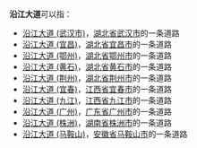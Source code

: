 '''沿江大道'''可以指：

*[[沿江大道_(武汉市)|沿江大道 (武汉市)]]，[[湖北省|湖北省]][[武汉市|武汉市]]的一条道路
*[[沿江大道_(宜昌)|沿江大道 (宜昌)]]，[[湖北省|湖北省]][[宜昌市|宜昌市]]的一条道路
*[[沿江大道_(鄂州)|沿江大道 (鄂州)]]，[[湖北省|湖北省]][[鄂州市|鄂州市]]的一条道路
*[[沿江大道_(黄石)|沿江大道 (黄石)]]，[[湖北省|湖北省]][[黄石市|黄石市]]的一条道路
*[[沿江大道_(荆州)|沿江大道 (荆州)]]，[[湖北省|湖北省]][[荆州市|荆州市]]的一条道路
*[[沿江大道_(宜春)|沿江大道 (宜春)]]，[[江西省|江西省]][[宜春市|宜春市]]的一条道路
*[[沿江大道_(九江)|沿江大道 (九江)]]，[[江西省|江西省]][[九江市|九江市]]的一条道路
*[[沿江大道_(广州)|沿江大道 (广州)]]，[[广东省|广东省]][[广州市|广州市]]的一条道路
*[[沿江大道_(株洲)|沿江大道 (株洲)]]，[[湖南省|湖南省]][[株洲市|株洲市]]的一条道路
*[[沿江大道_(马鞍山)|沿江大道 (马鞍山)]]，[[安徽省|安徽省]][[马鞍山市|马鞍山市]]的一条道路

{{disambig|cat=四字路名消歧义}}